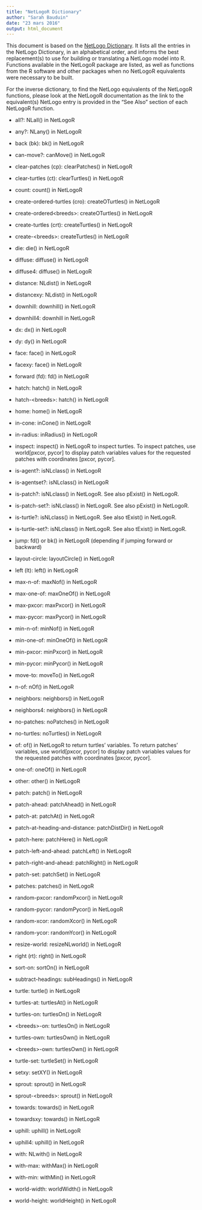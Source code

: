 ```yaml
---
title: "NetLogoR Dictionary"
author: "Sarah Bauduin"
date: "23 mars 2016"
output: html_document
---
```


This document is based on the [NetLogo Dictionary](https://ccl.northwestern.edu/netlogo/docs/dictionary.html). It lists all the entries in the NetLogo Dictionary, in an alphabetical order, and informs the best replacement(s) to use for building or translating a NetLogo model into R. Functions available in the NetLogoR package are listed, as well as functions from the R software and other packages when no NetLogoR equivalents were necessary to be built.

For the inverse dictionary, to find the NetLogo equivalents of the NetLogoR functions, please look at the NetLogoR documentation as the link to the equivalent(s) NetLogo entry is provided in the "See Also" section of each NetLogoR function.




* all?: NLall() in NetLogoR

* any?: NLany() in NetLogoR

* back (bk): bk() in NetLogoR

* can-move?: canMove() in NetLogoR

* clear-patches (cp): clearPatches() in NetLogoR

* clear-turtles (ct): clearTurtles() in NetLogoR

* count: count() in NetLogoR

* create-ordered-turtles (cro): createOTurtles() in NetLogoR
* create-ordered\<breeds>: createOTurtles() in NetLogoR

* create-turtles (crt): createTurtles() in NetLogoR
* create-\<breeds>: createTurtles() in NetLogoR

* die: die() in NetLogoR

* diffuse: diffuse() in NetLogoR

* diffuse4: diffuse() in NetLogoR

* distance: NLdist() in NetLogoR

* distancexy: NLdist() in NetLogoR

* downhill: downhill() in NetLogoR
* downhill4: downhill in NetLogoR

* dx: dx() in NetLogoR
* dy: dy() in NetLogoR

* face: face() in NetLogoR

* facexy: face() in NetLogoR

* forward (fd): fd() in NetLogoR

* hatch: hatch() in NetLogoR
* hatch-\<breeds>: hatch() in NetLogoR

* home: home() in NetLogoR

* in-cone: inCone() in NetLogoR

* in-radius: inRadius() in NetLogoR

* inspect: inspect() in NetLogoR to inspect turtles. To inspect patches, use world[pxcor, pycor] to display patch variables values for the requested patches with coordinates [pxcor, pycor].

* is-agent?: isNLclass() in NetLogoR
* is-agentset?: isNLclass() in NetLogoR
* is-patch?: isNLclass() in NetLogoR. See also pExist() in NetLogoR.
* is-patch-set?: isNLclass() in NetLogoR. See also pExist() in NetLogoR.
* is-turtle?: isNLclass() in NetLogoR. See also tExist() in NetLogoR.
* is-turtle-set?: isNLclass() in NetLogoR. See also tExist() in NetLogoR.

* jump: fd() or bk() in NetLogoR (depending if jumping forward or backward)

* layout-circle: layoutCircle() in NetLogoR

* left (lt): left() in NetLogoR

* max-n-of: maxNof() in NetLogoR

* max-one-of: maxOneOf() in NetLogoR

* max-pxcor: maxPxcor() in NetLogoR
* max-pycor: maxPycor() in NetLogoR

* min-n-of: minNof() in NetLogoR

* min-one-of: minOneOf() in NetLogoR

* min-pxcor: minPxcor() in NetLogoR
* min-pycor: minPycor() in NetLogoR

* move-to: moveTo() in NetLogoR

* n-of: nOf() in NetLogoR

* neighbors: neighbors() in NetLogoR
* neighbors4: neighbors() in NetLogoR

* no-patches: noPatches() in NetLogoR

* no-turtles: noTurtles() in NetLogoR

* of: of() in NetLogoR to return turtles' variables. To return patches' variables, use world[pxcor, pycor] to display patch variables values for the requested patches with coordinates [pxcor, pycor].

* one-of: oneOf() in NetLogoR

* other: other() in NetLogoR

* patch: patch() in NetLogoR

* patch-ahead: patchAhead() in NetLogoR

* patch-at: patchAt() in NetLogoR

* patch-at-heading-and-distance: patchDistDir() in NetLogoR

* patch-here: patchHere() in NetLogoR

* patch-left-and-ahead: patchLeft() in NetLogoR
* patch-right-and-ahead: patchRight() in NetLogoR

* patch-set: patchSet() in NetLogoR

* patches: patches() in NetLogoR

* random-pxcor: randomPxcor() in NetLogoR
* random-pycor: randomPycor() in NetLogoR

* random-xcor: randomXcor() in NetLogoR
* random-ycor: randomYcor() in NetLogoR

* resize-world: resizeNLworld() in NetLogoR

* right (rt): right() in NetLogoR

* sort-on: sortOn() in NetLogoR

* subtract-headings: subHeadings() in NetLogoR

* turtle: turtle() in NetLogoR

* turtles-at: turtlesAt() in NetLogoR

* turtles-on: turtlesOn() in NetLogoR
* \<breeds>-on: turtlesOn() in NetLogoR

* turtles-own: turtlesOwn() in NetLogoR
* \<breeds>-own: turtlesOwn() in NetLogoR

* turtle-set: turtleSet() in NetLogoR

* setxy: setXY() in NetLogoR

* sprout: sprout() in NetLogoR
* sprout-\<breeds>: sprout() in NetLogoR

* towards: towards() in NetLogoR

* towardsxy: towards() in NetLogoR

* uphill: uphill() in NetLogoR
* uphill4: uphill() in NetLogoR

* with: NLwith() in NetLogoR

* with-max: withMax() in NetLogoR

* with-min: withMin() in NetLogoR

* world-width: worldWidth() in NetLogoR
* world-height: worldHeight() in NetLogoR

